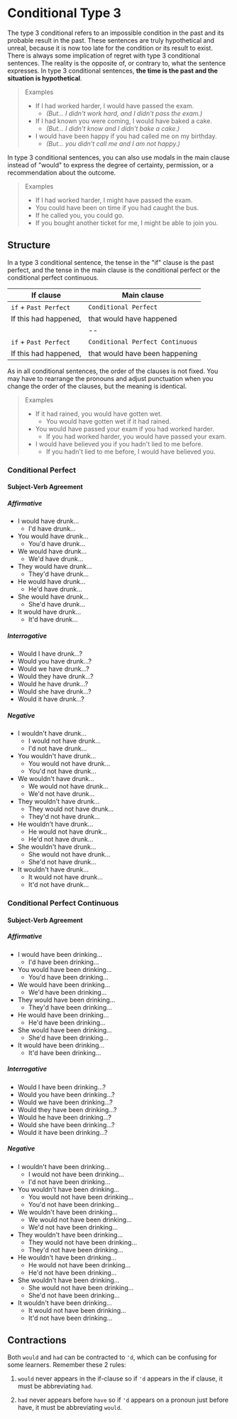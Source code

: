 # Conditional Type 3

The type 3 conditional refers to an impossible condition in the past and its probable result in the past. These sentences are truly hypothetical and unreal, because it is now too late for the condition or its result to exist. There is always some implication of regret with type 3 conditional sentences. The reality is the opposite of, or contrary to, what the sentence expresses. In type 3 conditional sentences, **the time is the past and the situation is hypothetical**.

> Examples
>
> - If I had worked harder, I would have passed the exam.
>   - _(But... I didn't work hard, and I didn't pass the exam.)_
> - If I had known you were coming, I would have baked a cake.
>   - _(But... I didn't know and I didn't bake a cake.)_
> - I would have been happy if you had called me on my birthday.
>   - _(But... you didn't call me and I am not happy.)_

In type 3 conditional sentences, you can also use modals in the main clause instead of "would" to express the degree of certainty, permission, or a recommendation about the outcome.

> Examples
>
> - If I had worked harder, I might have passed the exam.
> - You could have been on time if you had caught the bus.
> - If he called you, you could go.
> - If you bought another ticket for me, I might be able to join you.

## Structure

In a type 3 conditional sentence, the tense in the "if" clause is the past perfect, and the tense in the main clause is the conditional perfect or the conditional perfect continuous.

| If clause             | Main clause                      |
| --------------------- | -------------------------------- |
| `if` + `Past Perfect` | `Conditional Perfect`            |
| If this had happened, | that would have happened         |
|                       | --                               |
| `if` + `Past Perfect` | `Conditional Perfect Continuous` |
| If this had happened, | that would have been happening   |

As in all conditional sentences, the order of the clauses is not fixed. You may have to rearrange the pronouns and adjust punctuation when you change the order of the clauses, but the meaning is identical.

> Examples
>
> - If it had rained, you would have gotten wet.
>   - You would have gotten wet if it had rained.
> - You would have passed your exam if you had worked harder.
>   - If you had worked harder, you would have passed your exam.
> - I would have believed you if you hadn't lied to me before.
>   - If you hadn't lied to me before, I would have believed you.

### Conditional Perfect

#### Subject-Verb Agreement

##### Affirmative

- I would have drunk...
  - I'd have drunk...
- You would have drunk...
  - You'd have drunk...
- We would have drunk...
  - We'd have drunk...
- They would have drunk...
  - They'd have drunk...
- He would have drunk...
  - He'd have drunk...
- She would have drunk...
  - She'd have drunk...
- It would have drunk...
  - It'd have drunk...

##### Interrogative

- Would I have drunk...?
- Would you have drunk...?
- Would we have drunk...?
- Would they have drunk...?
- Would he have drunk...?
- Would she have drunk...?
- Would it have drunk...?

##### Negative

- I wouldn't have drunk...
  - I would not have drunk...
  - I'd not have drunk...
- You wouldn't have drunk...
  - You would not have drunk...
  - You'd not have drunk...
- We wouldn't have drunk...
  - We would not have drunk...
  - We'd not have drunk...
- They wouldn't have drunk...
  - They would not have drunk...
  - They'd not have drunk...
- He wouldn't have drunk...
  - He would not have drunk...
  - He'd not have drunk...
- She wouldn't have drunk...
  - She would not have drunk...
  - She'd not have drunk...
- It wouldn't have drunk...
  - It would not have drunk...
  - It'd not have drunk...

### Conditional Perfect Continuous

#### Subject-Verb Agreement

##### Affirmative

- I would have been drinking...
  - I'd have been drinking...
- You would have been drinking...
  - You'd have been drinking...
- We would have been drinking...
  - We'd have been drinking...
- They would have been drinking...
  - They'd have been drinking...
- He would have been drinking...
  - He'd have been drinking...
- She would have been drinking...
  - She'd have been drinking...
- It would have been drinking...
  - It'd have been drinking...

##### Interrogative

- Would I have been drinking...?
- Would you have been drinking...?
- Would we have been drinking...?
- Would they have been drinking...?
- Would he have been drinking...?
- Would she have been drinking...?
- Would it have been drinking...?

##### Negative

- I wouldn't have been drinking...
  - I would not have been drinking...
  - I'd not have been drinking...
- You wouldn't have been drinking...
  - You would not have been drinking...
  - You'd not have been drinking...
- We wouldn't have been drinking...
  - We would not have been drinking...
  - We'd not have been drinking...
- They wouldn't have been drinking...
  - They would not have been drinking...
  - They'd not have been drinking...
- He wouldn't have been drinking...
  - He would not have been drinking...
  - He'd not have been drinking...
- She wouldn't have been drinking...
  - She would not have been drinking...
  - She'd not have been drinking...
- It wouldn't have been drinking...
  - It would not have been drinking...
  - It'd not have been drinking...

## Contractions

Both `would` and `had` can be contracted to `'d`, which can be confusing for some learners. Remember these 2 rules:

1. `would` never appears in the if-clause so if `'d` appears in the if clause, it must be abbreviating `had`.

2. `had` never appears before `have` so if `'d` appears on a pronoun just before have, it must be abbreviating `would`.
